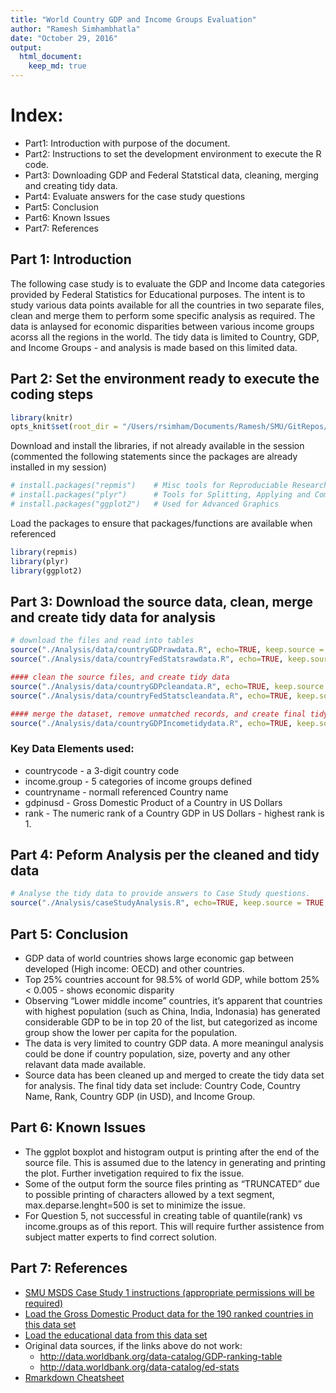 ```yaml
---
title: "World Country GDP and Income Groups Evaluation"
author: "Ramesh Simhambhatla"
date: "October 29, 2016"
output: 
  html_document:
    keep_md: true
---
```

# Index: 
* Part1: Introduction with purpose of the document.
* Part2: Instructions to set the development environment to execute the R code.
* Part3: Downloading GDP and Federal Statstical data, cleaning, merging and creating tidy data.
* Part4: Evaluate answers for the case study questions
* Part5: Conclusion
* Part6: Known Issues
* Part7: References

## Part 1: Introduction
The following case study is to evaluate the GDP and Income data categories provided by Federal Statistics for Educational purposes. The intent is to study various data points available for all the countries in two separate files, clean and merge them to perform some specific analysis as required. The data is anlaysed for economic disparities between various income groups acorss all the regions in the world. The tidy data is limited to Country, GDP, and Income Groups - and analysis is made based on this limited data.

## Part 2: Set the environment ready to execute the coding steps

```r
library(knitr)
opts_knit$set(root_dir = "/Users/rsimham/Documents/Ramesh/SMU/GitRepos/Case Studies/MSDS-CaseStudy1")
```
Download and install the libraries, if not already available in the session
(commented the following statements since the packages are already installed in my session)
```r
# install.packages("repmis")    # Misc tools for Reproduciable Research
# install.packages("plyr")      # Tools for Splitting, Applying and Combining Data
# install.packages("ggplot2")   # Used for Advanced Graphics
```

Load the packages to ensure that packages/functions are available when referenced
```r
library(repmis)
library(plyr)
library(ggplot2)
```

## Part 3: Download the source data, clean, merge and create tidy data for analysis

```r
# download the files and read into tables 
source("./Analysis/data/countryGDPrawdata.R", echo=TRUE, keep.source = TRUE, max.deparse.length=500)
source("./Analysis/data/countryFedStatsrawdata.R", echo=TRUE, keep.source = TRUE, max.deparse.length=500)

#### clean the source files, and create tidy data
source("./Analysis/data/countryGDPcleandata.R", echo=TRUE, keep.source = TRUE, max.deparse.length=500)
source("./Analysis/data/countryFedStatscleandata.R", echo=TRUE, keep.source = TRUE, max.deparse.length=500)

#### merge the dataset, remove unmatched records, and create final tidy data for analysis
source("./Analysis/data/countryGDPIncometidydata.R", echo=TRUE, keep.source = TRUE, max.deparse.length=500)
```

### Key Data Elements used:
* countrycode - a 3-digit country code
* income.group - 5 categories of income groups defined
* countryname - normall referenced Country name
* gdpinusd - Gross Domestic Product of a Country in US Dollars
* rank - The numeric rank of a Country GDP in US Dollars - highest rank is 1.

##  Part 4: Peform Analysis per the cleaned and tidy data

```r
# Analyse the tidy data to provide answers to Case Study questions.
source("./Analysis/caseStudyAnalysis.R", echo=TRUE, keep.source = TRUE, max.deparse.length=500)
```

## Part 5: Conclusion
* GDP data of world countries shows large economic gap between developed (High income: OECD) and other countries.
* Top 25% countries account for 98.5% of world GDP, while bottom 25% < 0.005 - shows economic disparity
* Observing "Lower middle income" countries, it's apparent that countries with highest population (such as China, India, Indonasia) has generated considerable GDP to be in top 20 of the list, but categorized as income group show the lower per capita for the population.
* The data is very limited to country GDP data. A more meaningul analysis could be done if country population, size, poverty and any other relavant data made available.
* Source data has been cleaned up and merged to create the tidy data set for analysis. The final tidy data set include: Country Code, Country Name, Rank, Country GDP (in USD), and Income Group.

## Part 6: Known Issues
* The ggplot boxplot and histogram output is printing after the end of the source file. This is assumed due to the latency in generating and printing the plot. Further invetigation required to fix the issue.
* Some of the output form the source files printing as "TRUNCATED" due to possible printing of characters allowed by a text segment, max.deparse.lenght=500 is set to minimize the issue.
* For Question 5, not successful in creating table of quantile(rank) vs income.groups as of this report. This will require further assistence from subject matter experts to find correct solution.

## Part 7: References
* [SMU MSDS Case Study 1 instructions (appropriate permissions will be required)](https://s3-us-west-2.amazonaws.com/smu-mds/prod/MSDS+6306+Doing+Data+Science/2016+Updates/Case-Study+1.pdf)
* [Load the Gross Domestic Product data for the 190 ranked countries in this data set]( https://d396qusza40orc.cloudfront.net/getdata%2Fdata%2FGDP.csv)
* [Load the educational data from this data set](https://d396qusza40orc.cloudfront.net/getdata%2Fdata%2FEDSTATS_Country.csv)
* Original data sources, if the links above do not work:
     + <http://data.worldbank.org/data-catalog/GDP-ranking-table>
     + <http://data.worldbank.org/data-catalog/ed-stats>
* [Rmarkdown Cheatsheet](http://www.rstudio.com/wp-content/uploads/2016/03/rmarkdown-cheatsheet-2.0.pdf)

